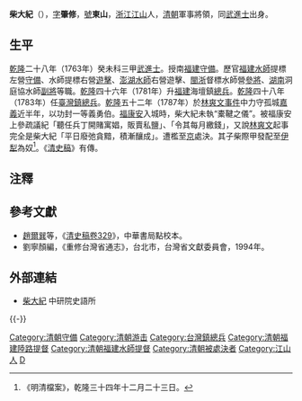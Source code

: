 {{明清人物信息框
| 姓名 = 柴大紀
| 原名 = 
| 圖片名稱= 
| 圖片大小 = 170px
| 圖片說明 = 
| 最高職務 = 太子少保壯健巴圖魯福建陸路提督兼臺灣鎮總兵
| 國家 = 大清
| 爵位 = 一等義勇伯
| 籍貫 = [[浙江|浙江]][[江山縣|江山縣]]
| 族裔 = 漢族
| 字號 = 字肇修，號東山
| 諡號 = 
| 出生日期 = [[雍正|雍正]]十年（1732年）
| 出生地點 = [[浙江|浙江]][[江山縣|江山縣]]
| 逝世日期 = [[乾隆|乾隆]]五十三年（1788年）
| 逝世地點 = [[京師|京師]]
| 墓葬 = 
| 配偶 =
| 親屬 = 
| 出身 = 
*乾隆二十八年癸未科同武進士出身
| 經歷 = 
| 著作 =
}}
'''柴大紀'''（{{bd|1732年||1788年|CatIdx=Chai柴}}），[[表字|字]]'''肇修'''，[[號|號]]'''東山'''，[[浙江|浙江]][[江山市|江山]]人，[[清朝|清朝]]軍事將領，同[[武進士|武進士]]出身。

==生平==
[[乾隆|乾隆]]二十八年（1763年）癸未科三甲[[武進士|武進士]]。授南[[福建|福建]][[守備|守備]]。歷官[[福建|福建]][[水師|水師]]提標左營[[守備|守備]]、水師提標右營[[遊擊|遊擊]]、[[澎湖水師|澎湖水師]]右營遊擊、[[閩浙|閩浙]]督標水師營[[參將|參將]]、[[湖南|湖南]]洞庭協水師[[副將|副將]]等職。[[乾隆|乾隆]]四十六年（1781年）升[[福建|福建]]海壇鎮[[總兵|總兵]]。[[乾隆|乾隆]]四十八年（1783年）任[[臺灣鎮|臺灣鎮]][[總兵|總兵]]。[[乾隆|乾隆]]五十二年（1787年）於[[林爽文事件|林爽文事件]]中力守孤城[[嘉義市|嘉義]]近半年，以功封一等義勇伯。[[福康安|福康安]]入城時，柴大紀未執“橐鞬之儀”。被福康安上參疏議紀「聽任兵丁開賭寓娼，販賣私鹽」、「令其每月繳錢」，又說[[林爽文|林爽文]]起事完全是柴大紀「平日廢弛貪黯，積漸釀成」。遭檻至[[京師|京]]處決。其子柴際甲發配至[[伊犁|伊犁]]為奴<ref>《明清檔案》，乾隆三十四年十二月二十三日。</ref>。《[[清史稿|清史稿]]》有傳。

==注釋==
{{reflist}}

==參考文獻==
{{refbegin}}
*[[趙爾巽|趙爾巽]]等，《[[:s:清史稿/卷329|清史稿卷329]]》，中華書局點校本。
*劉寧顏編，《重修台灣省通志》，台北市，台灣省文獻委員會，1994年。
{{refend}}

==外部連結==
*[http://archive.ihp.sinica.edu.tw/ttscgi/ttsquery?0:0:mctauac:NO%3DNO29 柴大紀] {{Wayback|url=http://archive.ihp.sinica.edu.tw/ttscgi/ttsquery?0:0:mctauac:NO%3DNO29 |date=20190610153902 }} 中研院史語所

{{-}}
{{start box}}
{{s-off}}
{{s-before|[[張猛_(清朝)|張猛]]}}
{{s-title|[[台灣鎮總兵|台灣鎮總兵]]|<small>乾隆四十八年（1783年）上任</small>}}
{{s-after|[[陸廷柱|陸廷柱]]}}
{{s-before|[[陸廷柱|陸廷柱]]}}
{{s-title|[[台灣鎮總兵|台灣鎮總兵]]|<small>乾隆五十二年（1787年）以提督兼任</small>}}
{{s-after|[[普吉保|普吉保]]}}
{{end box}}

{{乾隆二十八年癸未科武殿試金榜}}
{{DEFAULTSORT:Chai柴}}

[[Category:清朝守備|Category:清朝守備]]
[[Category:清朝游击|Category:清朝游击]]
[[Category:台灣鎮總兵|Category:台灣鎮總兵]]
[[Category:清朝福建陸路提督|Category:清朝福建陸路提督]]
[[Category:清朝福建水師提督|Category:清朝福建水師提督]]
[[Category:清朝被處決者|Category:清朝被處決者]]
[[Category:江山人|Category:江山人]]
[[Category:柴姓|D]]
